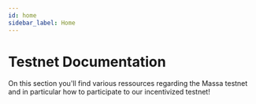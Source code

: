 ```yaml
---
id: home
sidebar_label: Home
---
```



# Testnet Documentation

On this section you'll find various ressources regarding the Massa testnet and in particular how to participate to our incentivized testnet!

<FeatureList>
  <Feature
    url="./install"
    title="Run a Node"
    content="Participate to our incentivized testnet."
    icon="🖥"
  />
  <Feature
    url="./faq"
    title="FAQ"
    content="Frequently Asked Questions."
    icon="📃"
  />
  <Feature
    url="./community-resources"
    title="Community Resources"
    content="Tutorials and articles by Massa community."
    icon="📚"
  />
</FeatureList>
